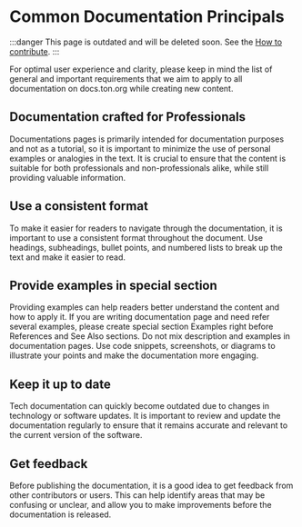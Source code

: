
# Common Documentation Principals

:::danger
This page is outdated and will be deleted soon.
See the [How to contribute](/v3/contribute/).
:::

For optimal user experience and clarity, please keep in mind the list of general and important requirements that we aim to apply to all documentation on docs.ton.org while creating new content.

## Documentation crafted for Professionals

Documentations pages is primarily intended for documentation purposes and not as a tutorial, so it is important to minimize the use of personal examples or analogies in the text. It is crucial to ensure that the content is suitable for both professionals and non-professionals alike, while still providing valuable information.

## Use a consistent format

To make it easier for readers to navigate through the documentation, it is important to use a consistent format throughout the document. Use headings, subheadings, bullet points, and numbered lists to break up the text and make it easier to read.

## Provide examples in special section

Providing examples can help readers better understand the content and how to apply it. If you are writing documentation page and need refer several examples, please create special section Examples right before References and See Also sections. Do not mix description and examples in documentation pages.
Use code snippets, screenshots, or diagrams to illustrate your points and make the documentation more engaging.

## Keep it up to date

Tech documentation can quickly become outdated due to changes in technology or software updates. It is important to review and update the documentation regularly to ensure that it remains accurate and relevant to the current version of the software.

## Get feedback

Before publishing the documentation, it is a good idea to get feedback from other contributors or users. This can help identify areas that may be confusing or unclear, and allow you to make improvements before the documentation is released.

<Feedback />
